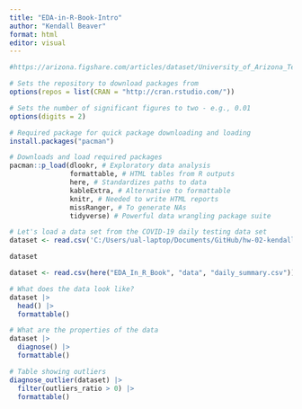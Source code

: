 ```yaml
---
title: "EDA-in-R-Book-Intro"
author: "Kendall Beaver"
format: html
editor: visual
---
```


```r
#https://arizona.figshare.com/articles/dataset/University_of_Arizona_Test-Trace-Treat_COVID-19_testing_results/14869740/3
```

```r

# Sets the repository to download packages from
options(repos = list(CRAN = "http://cran.rstudio.com/"))

# Sets the number of significant figures to two - e.g., 0.01
options(digits = 2)

# Required package for quick package downloading and loading 
install.packages("pacman")

# Downloads and load required packages
pacman::p_load(dlookr, # Exploratory data analysis
               formattable, # HTML tables from R outputs
               here, # Standardizes paths to data
               kableExtra, # Alternative to formattable
               knitr, # Needed to write HTML reports
               missRanger, # To generate NAs
               tidyverse) # Powerful data wrangling package suite

# Let's load a data set from the COVID-19 daily testing data set
dataset <- read.csv('C:/Users/ual-laptop/Documents/GitHub/hw-02-kendall-beaver/daily_summary.csv')

dataset

dataset <- read.csv(here("EDA_In_R_Book", "data", "daily_summary.csv"))

# What does the data look like?
dataset |>
  head() |>
  formattable()

# What are the properties of the data
dataset |>
  diagnose() |>
  formattable()

# Table showing outliers
diagnose_outlier(dataset) |>
  filter(outliers_ratio > 0) |>
  formattable()
```
